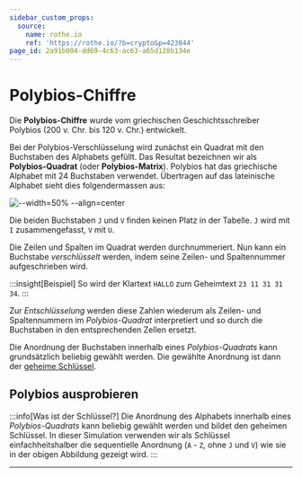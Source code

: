 ```yaml
---
sidebar_custom_props:
  source:
    name: rothe.io
    ref: 'https://rothe.io/?b=crypto&p=423844'
page_id: 2a91b004-dd69-4c63-ac63-a65d128b134e
---
```



# Polybios-Chiffre

Die **Polybios-Chiffre** wurde vom griechischen Geschichtsschreiber Polybios (200 v. Chr. bis 120 v. Chr.) entwickelt.

Bei der Polybios-Verschlüsselung wird zunächst ein Quadrat mit den Buchstaben des Alphabets gefüllt. Das Resultat bezeichnen wir als **Polybios-Quadrat** (oder **Polybios-Matrix**). Polybios hat das griechische Alphabet mit 24 Buchstaben verwendet. Übertragen auf das lateinische Alphabet sieht dies folgendermassen aus:

![--width=50% --align=center](img/polybios.svg)

Die beiden Buchstaben `J` und `V` finden keinen Platz in der Tabelle. `J` wird mit `I` zusammengefasst, `V` mit `U`.

Die Zeilen und Spalten im Quadrat werden durchnummeriert. Nun kann ein Buchstabe _verschlüsselt_ werden, indem seine Zeilen- und Spaltennummer aufgeschrieben wird.

:::insight[Beispiel]
So wird der Klartext `HALLO` zum Geheimtext `23 11 31 31 34`.
:::

Zur _Entschlüsselung_ werden diese Zahlen wiederum als Zeilen- und Spaltennummern im _Polybios-Quadrat_ interpretiert und so durch die Buchstaben in den entsprechenden Zellen ersetzt.

Die Anordnung der Buchstaben innerhalb eines _Polybios-Quadrats_ kann grundsätzlich beliebig gewählt werden. Die gewählte Anordnung ist dann der [geheime Schlüssel](../01-Grundbegriffe.mdx#die-begriffe-der-kryptographie).

## Polybios ausprobieren
:::info[Was ist der Schlüssel?]
Die Anordnung des Alphabets innerhalb eines _Polybios-Quadrats_ kann beliebig gewählt werden und bildet den geheimen Schlüssel. In dieser Simulation verwenden wir als Schlüssel einfachheitshalber die sequentielle Anordnung (`A` - `Z`, ohne `J` und `V`) wie sie in der obigen Abbildung gezeigt wird.
:::

<Polybios />

---
